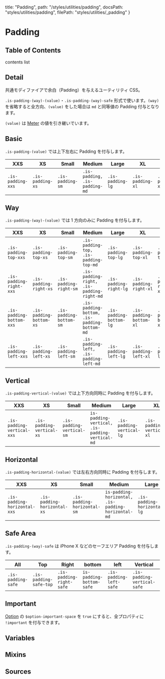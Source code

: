   title: "Padding",
  path: "/styles/utilities/padding",
  docsPath: "styles/utilities/padding",
  filePath: "styles/utilities/_padding"
}


# Padding

## Table of Contents

contents list

## Detail

共通モディファイアで余白（Padding）を与えるユーティリティ CSS。

`.is-padding-(way)-(value)`・`.is-padding-(way)-safe` 形式で使います。`(way)` を省略すると全方向、`(value)` をした場合は `md` と同等値の Padding 付与となります。

`(value)` は [Meter](/configs/variables/meter) の値を引き継いでいます。

## Basic

`.is-padding-(value)` では上下左右に Padding を付与します。

| XXS               | XS               | Small            | Medium                        | Large            | XL               | XXL               |
| ----------------- | ---------------- | ---------------- | ----------------------------- | ---------------- | ---------------- | ----------------- |
| `.is-padding-xxs` | `.is-padding-xs` | `.is-padding-sm` | `.is-padding, .is-padding-md` | `.is-padding-lg` | `.is-padding-xl` | `.is-padding-xxl` |

## Way

`.is-padding-(way)-(value)` では 1 方向のみに Padding を付与します。

| XXS                      | XS                      | Small                   | Medium                                      | Large                   | XL                      | XXL                      |
| ------------------------ | ----------------------- | ----------------------- | ------------------------------------------- | ----------------------- | ----------------------- | ------------------------ |
| `.is-padding-top-xxs`    | `.is-padding-top-xs`    | `.is-padding-top-sm`    | `.is-padding-top, .is-padding-top-md`       | `.is-padding-top-lg`    | `.is-padding-top-xl`    | `.is-padding-top-xxl`    |
| `.is-padding-right-xxs`  | `.is-padding-right-xs`  | `.is-padding-right-sm`  | `.is-padding-right, .is-padding-right-md`   | `.is-padding-right-lg`  | `.is-padding-right-xl`  | `.is-padding-right-xxl`  |
| `.is-padding-bottom-xxs` | `.is-padding-bottom-xs` | `.is-padding-bottom-sm` | `.is-padding-bottom, .is-padding-bottom-md` | `.is-padding-bottom-lg` | `.is-padding-bottom-xl` | `.is-padding-bottom-xxl` |
| `.is-padding-left-xxs`   | `.is-padding-left-xs`   | `.is-padding-left-sm`   | `.is-padding-left, .is-padding-left-md`     | `.is-padding-left-lg`   | `.is-padding-left-xl`   | `.is-padding-left-xxl`   |

## Vertical

`.is-padding-vertical-(value)` では上下方向同時に Padding を付与します。

| XXS                        | XS                        | Small                     | Medium                                         | Large                     | XL                        | XXL                        |
| -------------------------- | ------------------------- | ------------------------- | ---------------------------------------------- | ------------------------- | ------------------------- | -------------------------- |
| `.is-padding-vertical-xxs` | `.is-padding-vertical-xs` | `.is-padding-vertical-sm` | `is-padding-vertical, .is-padding-vertical-md` | `.is-padding-vertical-lg` | `.is-padding-vertical-xl` | `.is-padding-vertical-xxl` |

## Horizontal

`.is-padding-horizontal-(value)` では左右方向同時に Padding を付与します。

| XXS                          | XS                          | Small                       | Medium                                             | Large                       | XL                          | XXL                          |
| ---------------------------- | --------------------------- | --------------------------- | -------------------------------------------------- | --------------------------- | --------------------------- | ---------------------------- |
| `.is-padding-horizontal-xxs` | `.is-padding-horizontal-xs` | `.is-padding-horizontal-sm` | `is-padding-horizontal, .is-padding-horizontal-md` | `.is-padding-horizontal-lg` | `.is-padding-horizontal-xl` | `.is-padding-horizontal-xxl` |

## Safe Area

`.is-padding-(way)-safe` は iPhone X などのセーフエリア Padding を付与します。

| All                | Top                    | Right                    | bottom                   | left                    | Vertical                    | Horizontal                    |
| ------------------ | ---------------------- | ------------------------ | ------------------------ | ----------------------- | --------------------------- | ----------------------------- |
| `.is-padding-safe` | `.is-padding-safe-top` | `.is-padding-right-safe` | `is-padding-bottom-safe` | `.is-padding-left-safe` | `.is-padding-vertical-safe` | `.is-padding-horizontal-safe` |

## Important

[Option](/configs/variables/option#option-important-xxxx) の `$option-important-space` を `true` にすると、全プロパティに `!important` を付与できます。

## Variables

<PreviewVariablesSingle filePath={meta.filePath} viewCompiled={true} />

## Mixins

<PreviewMixins filePath={meta.filePath} />

## Sources

<PreviewSources
  title={meta.title}
  docsPath={meta.docsPath}
  scssPath={meta.filePath}
/>

